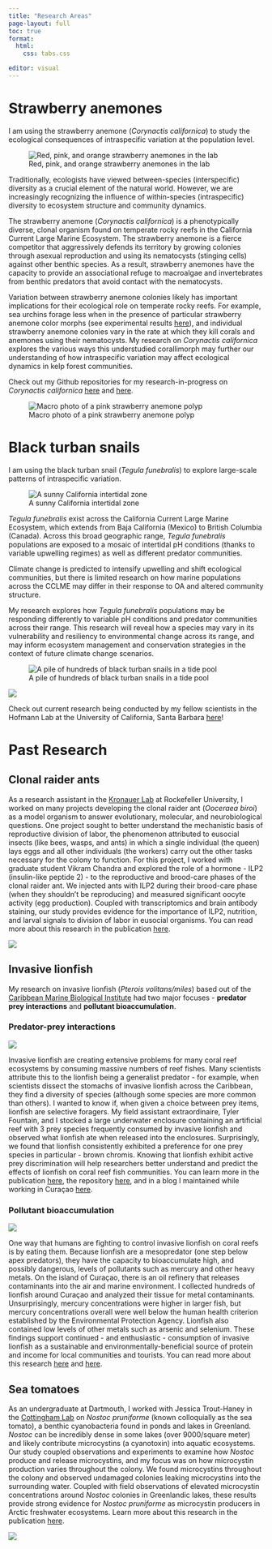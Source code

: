 ```yaml
---
title: "Research Areas"
page-layout: full
toc: true
format:
  html:
    css: tabs.css

editor: visual
---
```


::: panel-tabset
# Strawberry anemones

I am using the strawberry anemone (*Corynactis californica*) to study the ecological consequences of intraspecific variation at the population level.

![Red, pink, and orange strawberry anemones in the lab](/images/cory-lab.jpg)

Traditionally, ecologists have viewed between-species (interspecific) diversity as a crucial element of the natural world. However, we are increasingly recognizing the influence of within-species (intraspecific) diversity to ecosystem structure and community dynamics.

The strawberry anemone (*Corynactis californica*) is a phenotypically diverse, clonal organism found on temperate rocky reefs in the California Current Large Marine Ecosystem. The strawberry anemone is a fierce competitor that aggressively defends its territory by growing colonies through asexual reproduction and using its nematocysts (stinging cells) against other benthic species. As a result, strawberry anemones have the capacity to provide an associational refuge to macroalgae and invertebrates from benthic predators that avoid contact with the nematocysts.

Variation between strawberry anemone colonies likely has important implications for their ecological role on temperate rocky reefs. For example, sea urchins forage less when in the presence of particular strawberry anemone color morphs (see experimental results <a href="https://github.com/ameliaritger/Ritger-2019-Corynactis-urchin-deterrence" target="_blank">here</a>), and individual strawberry anemone colonies vary in the rate at which they kill corals and anemones using their nematocysts. My research on *Corynactis californica* explores the various ways this understudied corallimorph may further our understanding of how intraspecific variation may affect ecological dynamics in kelp forest communities.

Check out my Github repositories for my research-in-progress on *Corynactis californica* <a href="https://github.com/ameliaritger/Ritger-2019-Corynactis-measurements" target="_blank">here</a> and <a href="https://github.com/ameliaritger/Ritger-2019-Corynactis-urchin-deterrence" target="_blank">here</a>.

![Macro photo of a pink strawberry anemone polyp](/images/232o.jpg)

# Black turban snails

I am using the black turban snail (*Tegula funebralis*) to explore large-scale patterns of intraspecific variation.

![A sunny California intertidal zone](/images/lol2.jpg)

*Tegula funebralis* exist across the California Current Large Marine Ecosystem, which extends from Baja California (Mexico) to British Columbia (Canada). Across this broad geographic range, *Tegula funebralis* populations are exposed to a mosaic of intertidal pH conditions (thanks to variable upwelling regimes) as well as different predator communities.

Climate change is predicted to intensify upwelling and shift ecological communities, but there is limited research on how marine populations across the CCLME may differ in their response to OA and altered community structure.

My research explores how *Tegula funebralis* populations may be responding differently to variable pH conditions and predator communities across their range. This research will reveal how a species may vary in its vulnerability and resiliency to environmental change across its range, and may inform ecosystem management and conservation strategies in the context of future climate change scenarios.

![A pile of hundreds of black turban snails in a tide pool](/images/tegula-many.jpg)

![](/images/bodega.jpg)

Check out current research being conducted by my fellow scientists in the Hofmann Lab at the University of California, Santa Barbara <a href="http://www.hofmannlab.com/" target="_blank">here</a>!

# Past Research

::: panel-tabset
## Clonal raider ants

As a research assistant in the <a href="https://www.rockefeller.edu/research/2280-kronauer-laboratory/" target="_blank">Kronauer Lab</a> at Rockefeller University, I worked on many projects developing the clonal raider ant (*Ooceraea biroi*) as a model organism to answer evolutionary, molecular, and neurobiological questions. One project sought to better understand the mechanistic basis of reproductive division of labor, the phenomenon attributed to eusocial insects (like bees, wasps, and ants) in which a single individual (the queen) lays eggs and all other individuals (the workers) carry out the other tasks necessary for the colony to function. For this project, I worked with graduate student Vikram Chandra and explored the role of a hormone - ILP2 (insulin-like peptide 2) - to the reproductive and brood-care phases of the clonal raider ant. We injected ants with ILP2 during their brood-care phase (when they shouldn't be reproducing) and measured significant oocyte activity (egg production). Coupled with transcriptomics and brain antibody staining, our study provides evidence for the importance of ILP2, nutrition, and larval signals to division of labor in eusocial organisms. You can read more about this research in the publication <a href="https://science.sciencemag.org/content/361/6400/398.full" target="_blank">here</a>.

![](/images/ovaries.png)

## Invasive lionfish

My research on invasive lionfish (*Pterois volitans/miles*) based out of the <a href="http://www.researchstationcarmabi.org/" target="_blank">Caribbean Marine Biological Institute</a> had two major focuses - **predator prey interactions** and **pollutant bioaccumulation**.

### Predator-prey interactions

![](/images/enclosure.jpg)

Invasive lionfish are creating extensive problems for many coral reef ecosystems by consuming massive numbers of reef fishes. Many scientists attribute this to the lionfish being a generalist predator - for example, when scientists dissect the stomachs of invasive lionfish across the Caribbean, they find a diversity of species (although some species are more common than others). I wanted to know if, when given a choice between prey items, lionfish are selective foragers. My field assistant extraordinaire, Tyler Fountain, and I stocked a large underwater enclosure containing an artificial reef with 3 prey species frequently consumed by invasive lionfish and observed what lionfish ate when released into the enclosures. Surprisingly, we found that lionfish consistently exhibited a preference for one prey species in particular - brown chromis. Knowing that lionfish exhibit active prey discrimination will help researchers better understand and predict the effects of lionfish on coral reef fish communities. You can learn more in the publication <a href="https://doi.org/10.1016/j.jembe.2020.151311" target="_blank">here</a>, the repository <a href="https://github.com/ameliaritger/lionfish-diet-choice" target="_blank">here</a>, and in a blog I maintained while working in Curaçao <a href="https://amelialillie.wordpress.com" target="_blank">here</a>.

### Pollutant bioaccumulation

![](/images/dissection.jpg)

One way that humans are fighting to control invasive lionfish on coral reefs is by eating them. Because lionfish are a mesopredator (one step below apex predators), they have the capacity to bioaccumulate high, and possibly dangerous, levels of pollutants such as mercury and other heavy metals. On the island of Curaçao, there is an oil refinery that releases contaminants into the air and marine environment. I collected hundreds of lionfish around Curaçao and analyzed their tissue for metal contaminants. Unsurprisingly, mercury concentrations were higher in larger fish, but mercury concentrations overall were well below the human health criterion established by the Environmental Protection Agency. Lionfish also contained low levels of other metals such as arsenic and selenium. These findings support continued - and enthusiastic - consumption of invasive lionfish as a sustainable and environmentally-beneficial source of protein and income for local communities and tourists. You can read more about this research <a href="https://doi.org/10.1016/j.marpolbul.2018.03.035" target="_blank">here</a> and <a href="https://amelialillie.wordpress.com" target="_blank">here</a>.

## Sea tomatoes

As an undergraduate at Dartmouth, I worked with Jessica Trout-Haney in the <a href="https://sites.dartmouth.edu/CottinghamLab/" target="_blank">Cottingham Lab</a> on *Nostoc pruniforme* (known colloquially as the sea tomato), a benthic cyanobacteria found in ponds and lakes in Greenland. *Nostoc* can be incredibly dense in some lakes (over 9000/square meter) and likely contribute microcystins (a cyanotoxin) into aquatic ecosystems. Our study coupled observations and experiments to examine how *Nostoc* produce and release microcystins, and my focus was on how microcystin production varies throughout the colony. We found microcystins throughout the colony and observed undamaged colonies leaking microcystins into the surrounding water. Coupled with field observations of elevated microcystin concentrations around *Nostoc* colonies in Greenlandic lakes, these results provide strong evidence for *Nostoc pruniforme* as microcystin producers in Arctic freshwater ecosystems. Learn more about this research in the publication <a href="https://onlinelibrary.wiley.com/doi/10.1111/fwb.13636" target="_blank">here</a>.

![](/images/elisa.jpg)
:::

:::
